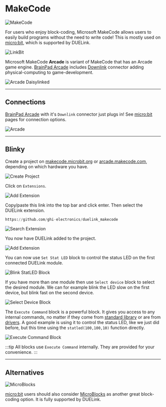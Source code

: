 # MakeCode


![MakeCode](pathname:///img/makecode.png)

For users who enjoy block-coding, Microsoft MakeCode allows users to easily build programs without the need to write code! This is mostly used on [micro:bit](../hw/microbit), which is supported by DUELink.

![LinkBit](pathname:///img/microbit-linkbit.png)


Microsoft MakeCode **Arcade** is variant of MakeCode that has an Arcade game engine. [BrainPad Arcade](../hw/arcade) includes [Downlink](../interface/downlink) connector adding physical-computing to game-development. 

![Arcade Daisylinked](pathname:///img/arcade-link.png)

---

## Connections

[BrainPad Arcade](../hw/arcade) with it's `Downlink` connector just plugs in! See [micro:bit](../hw/microbit) pages for connection options.

![Arcade](pathname:///img/arcade-back.png)

---
 
## Blinky

Create a project on [makecode.microbit.org](https://makecode.microbit.org/) or [arcade.makecode.com](https://arcade.makecode.com/), depending on which hardware you have.

![Create Project](pathname:///img/makecode-project.png)

Click on `Extensions`.

![Add Extension](pathname:///img/makecode-extension.png)

Copy/paste this link into the top bar and click enter. Then select the DUELink extension.
```py
https://github.com/ghi-electronics/duelink_makecode
```

![Search Extension](pathname:///img/makecode-search.png)

You now have DUELink added to the project.

![Add Extension](pathname:///img/makecode-duelink.png)

You can now use `Set Stat LED` block to control the status LED on the first connected DUELink module.

![Blink StatLED Block](pathname:///img/makecode-statled-block.png)

If you have more than one module then use `Select device` block to select the desired module. We can for example blink the LED slow on the first device, but blink fast on the second device.

![Select Device Block](pathname:///img/makecode-select-device.png)



The `Execute Command` block is a powerful block. It gives you access to any internal commands, no matter if they come from [standard library](../engine/stdlib) or are from [drivers](../engine/drivers). A good example is using it to control the status LED, like we just did before, but this time using the `statled(100,100,10)` function directly.

![Execute Command Block](pathname:///img/makecode-execute.png)

:::tip
All blocks use `Execute Command` internally. They are provided for your convenience.
:::

---

## Alternatives

![MicroBlocks](pathname:///img/microblocks.png)

[micro:bit](../hw/microbit) users should also consider [MicroBlocks](./microblocks) as another great block-coding option. It is fully supported by DUELink.
